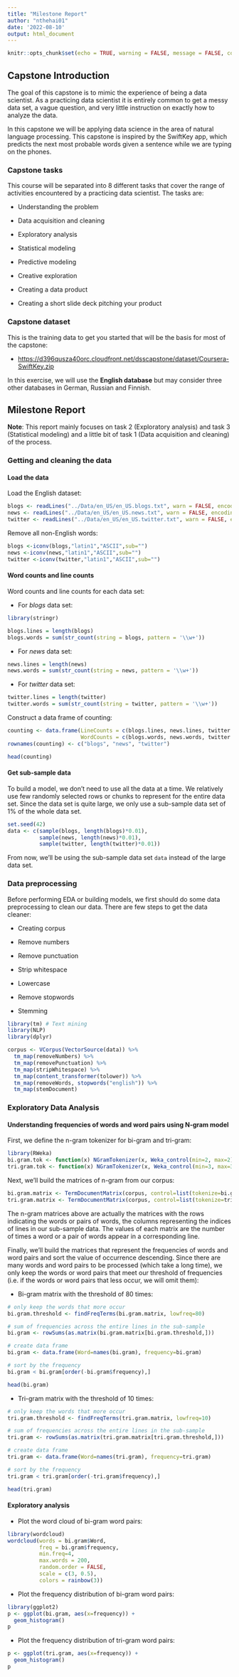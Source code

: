 ```yaml
---
title: "Milestone Report"
author: "nthehai01"
date: '2022-08-10'
output: html_document
---
```


```r
knitr::opts_chunk$set(echo = TRUE, warning = FALSE, message = FALSE, comment = "")
```

## Capstone Introduction

The goal of this capstone is to mimic the experience of being a data scientist. As a practicing data scientist it is entirely common to get a messy data set, a vague question, and very little instruction on exactly how to analyze the data.

In this capstone we will be applying data science in the area of natural language processing. This capstone is inspired by the SwiftKey app, which predicts the next most probable words given a sentence while we are typing on the phones.

### Capstone tasks

This course will be separated into 8 different tasks that cover the range of activities encountered by a practicing data scientist. The tasks are:

-   Understanding the problem

-   Data acquisition and cleaning

-   Exploratory analysis

-   Statistical modeling

-   Predictive modeling

-   Creative exploration

-   Creating a data product

-   Creating a short slide deck pitching your product

### Capstone dataset

This is the training data to get you started that will be the basis for most of the capstone:

-   <https://d396qusza40orc.cloudfront.net/dsscapstone/dataset/Coursera-SwiftKey.zip>

In this exercise, we will use the **English database** but may consider three other databases in German, Russian and Finnish.

## Milestone Report

**Note**: This report mainly focuses on task 2 (Exploratory analysis) and task 3 (Statistical modeling) and a little bit of task 1 (Data acquisition and cleaning) of the process.

### Getting and cleaning the data

#### Load the data

Load the English dataset:

```r
blogs <- readLines("../Data/en_US/en_US.blogs.txt", warn = FALSE, encoding = "UTF-8")
news <- readLines("../Data/en_US/en_US.news.txt", warn = FALSE, encoding = "UTF-8")
twitter <- readLines("../Data/en_US/en_US.twitter.txt", warn = FALSE, encoding = "UTF-8")
```

Remove all non-English words:

```r
blogs <-iconv(blogs,"latin1","ASCII",sub="")
news <-iconv(news,"latin1","ASCII",sub="")
twitter <-iconv(twitter,"latin1","ASCII",sub="")
```

#### Word counts and line counts

Word counts and line counts for each data set:

-   For *blogs* data set:

```r
library(stringr)

blogs.lines = length(blogs)
blogs.words = sum(str_count(string = blogs, pattern = '\\w+'))
```

-   For *news* data set:

```r
news.lines = length(news)
news.words = sum(str_count(string = news, pattern = '\\w+'))
```

-   For *twitter* data set:

```r
twitter.lines = length(twitter)
twitter.words = sum(str_count(string = twitter, pattern = '\\w+'))
```

Construct a data frame of counting:

```r
counting <- data.frame(LineCounts = c(blogs.lines, news.lines, twitter.lines),
                       WordCounts = c(blogs.words, news.words, twitter.words))
rownames(counting) <- c("blogs", "news", "twitter")

head(counting)
```

#### Get sub-sample data

To build a model, we don't need to use all the data at a time. We relatively use few randomly selected rows or chunks to represent for the entire data set. Since the data set is quite large, we only use a sub-sample data set of 1% of the whole data set.

```r
set.seed(42)
data <- c(sample(blogs, length(blogs)*0.01),
          sample(news, length(news)*0.01),
          sample(twitter, length(twitter)*0.01))
```

From now, we'll be using the sub-sample data set `data` instead of the large data set.

### Data preprocessing

Before performing EDA or building models, we first should do some data preprocessing to clean our data. There are few steps to get the data cleaner:

-   Creating corpus

-   Remove numbers

-   Remove punctuation

-   Strip whitespace

-   Lowercase

-   Remove stopwords

-   Stemming

```r
library(tm) # Text mining
library(NLP)
library(dplyr)

corpus <- VCorpus(VectorSource(data)) %>%
  tm_map(removeNumbers) %>%
  tm_map(removePunctuation) %>%
  tm_map(stripWhitespace) %>%
  tm_map(content_transformer(tolower)) %>%
  tm_map(removeWords, stopwords("english")) %>%
  tm_map(stemDocument)
```

### Exploratory Data Analysis

#### Understanding frequencies of words and word pairs using N-gram model

First, we define the n-gram tokenizer for bi-gram and tri-gram:

```r
library(RWeka)
bi.gram.tok <- function(x) NGramTokenizer(x, Weka_control(min=2, max=2))
tri.gram.tok <- function(x) NGramTokenizer(x, Weka_control(min=3, max=3))
```

Next, we'll build the matrices of n-gram from our corpus:

```r
bi.gram.matrix <- TermDocumentMatrix(corpus, control=list(tokenize=bi.gram.tok))
tri.gram.matrix <- TermDocumentMatrix(corpus, control=list(tokenize=tri.gram.tok))
```

The n-gram matrices above are actually the matrices with the rows indicating the words or pairs of words, the columns representing the indices of lines in our sub-sample data. The values of each matrix are the number of times a word or a pair of words appear in a corresponding line.

Finally, we'll build the matrices that represent the frequencies of words and word pairs and sort the value of occurrence descending. Since there are many words and word pairs to be processed (which take a long time), we only keep the words or word pairs that meet our threshold of frequencies (i.e. if the words or word pairs that less occur, we will omit them):

-   Bi-gram matrix with the threshold of 80 times:

```r
# only keep the words that more occur
bi.gram.threshold <- findFreqTerms(bi.gram.matrix, lowfreq=80)

# sum of frequencies across the entire lines in the sub-sample
bi.gram <- rowSums(as.matrix(bi.gram.matrix[bi.gram.threshold,]))

# create data frame
bi.gram <- data.frame(Word=names(bi.gram), frequency=bi.gram)

# sort by the frequency
bi.gram < bi.gram[order(-bi.gram$frequency),]

head(bi.gram)
```

-   Tri-gram matrix with the threshold of 10 times:

```r
# only keep the words that more occur
tri.gram.threshold <- findFreqTerms(tri.gram.matrix, lowfreq=10)

# sum of frequencies across the entire lines in the sub-sample
tri.gram <- rowSums(as.matrix(tri.gram.matrix[tri.gram.threshold,]))

# create data frame
tri.gram <- data.frame(Word=names(tri.gram), frequency=tri.gram)

# sort by the frequency
tri.gram < tri.gram[order(-tri.gram$frequency),]

head(tri.gram)
```

#### **Exploratory analysis**

-   Plot the word cloud of bi-gram word pairs:

```r
library(wordcloud)
wordcloud(words = bi.gram$Word, 
          freq = bi.gram$frequency, 
          min.freq=4, 
          max.words = 200, 
          random.order = FALSE, 
          scale = c(3, 0.5), 
          colors = rainbow(3))
```

-   Plot the frequency distribution of bi-gram word pairs:

```r
library(ggplot2)
p <- ggplot(bi.gram, aes(x=frequency)) + 
  geom_histogram()
p
```

-   Plot the frequency distribution of tri-gram word pairs:

```r
p <- ggplot(tri.gram, aes(x=frequency)) + 
  geom_histogram()
p
```
